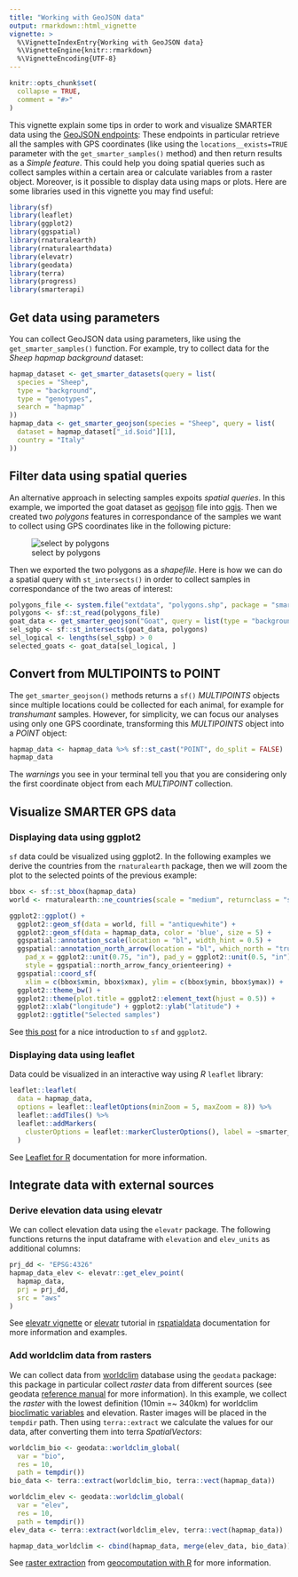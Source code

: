 ```yaml
---
title: "Working with GeoJSON data"
output: rmarkdown::html_vignette
vignette: >
  %\VignetteIndexEntry{Working with GeoJSON data}
  %\VignetteEngine{knitr::rmarkdown}
  %\VignetteEncoding{UTF-8}
---
```


```r
knitr::opts_chunk$set(
  collapse = TRUE,
  comment = "#>"
)
```

This vignette explain some tips in order to work and visualize SMARTER data
using the [GeoJSON endpoints](https://webserver.ibba.cnr.it/smarter-api/docs/#/GeoJSON):
These endpoints in particular retrieve all the samples with GPS coordinates
(like using the `locations__exists=TRUE` parameter with the `get_smarter_samples()`
method) and then return results as a *Simple feature*. This could help you doing
spatial queries such as collect samples within a certain area or calculate variables
from a raster object. Moreover, is it possible to display data using maps or plots.
Here are some libraries used in this vignette you may find useful:

```r
library(sf)
library(leaflet)
library(ggplot2)
library(ggspatial)
library(rnaturalearth)
library(rnaturalearthdata)
library(elevatr)
library(geodata)
library(terra)
library(progress)
library(smarterapi)
```

## Get data using parameters

You can collect GeoJSON data using parameters, like using the `get_smarter_samples()`
function. For example, try to collect data for the *Sheep hapmap background* dataset:

```r
hapmap_dataset <- get_smarter_datasets(query = list(
  species = "Sheep",
  type = "background",
  type = "genotypes",
  search = "hapmap"
))
hapmap_data <- get_smarter_geojson(species = "Sheep", query = list(
  dataset = hapmap_dataset["_id.$oid"][1],
  country = "Italy"
))
```

## Filter data using spatial queries

An alternative approach in selecting samples expoits *spatial queries*. In this
example, we imported the goat dataset as [geojson](https://en.wikipedia.org/wiki/GeoJSON)
file into [qgis](https://www.qgis.org/en/site/). Then we created two *polygons*
features in correspondance of the samples we want to collect using GPS coordinates
like in the following picture:

![select by polygons](images/smarter_goat_dataset.png)

Then we exported the two polygons as a *shapefile*. Here is how we can do a
spatial query with `st_intersects()` in order to collect samples in correspondance
of the two areas of interest:

```r
polygons_file <- system.file("extdata", "polygons.shp", package = "smarterapi")
polygons <- sf::st_read(polygons_file)
goat_data <- get_smarter_geojson("Goat", query = list(type = "background"))
sel_sgbp <- sf::st_intersects(goat_data, polygons)
sel_logical <- lengths(sel_sgbp) > 0
selected_goats <- goat_data[sel_logical, ]
```

## Convert from MULTIPOINTS to POINT

The `get_smarter_geojson()` methods returns a `sf()` *MULTIPOINTS* objects since
multiple locations could be collected for each animal, for example for 
*transhumant* samples. However, for simplicity, we can focus our analyses using
only one GPS coordinate, transforming this *MULTIPOINTS* object into a *POINT*
object:

```r
hapmap_data <- hapmap_data %>% sf::st_cast("POINT", do_split = FALSE)
hapmap_data
```

The *warnings* you see in your terminal tell you that you are considering only
the first coordinate object from each *MULTIPOINT* collection.

## Visualize SMARTER GPS data

### Displaying data using ggplot2

`sf` data could be visualized using ggplot2. In the following examples we
derive the countries from the `rnaturalearth` package, then we will zoom
the plot to the selected points of the previous example:

```r
bbox <- sf::st_bbox(hapmap_data)
world <- rnaturalearth::ne_countries(scale = "medium", returnclass = "sf")

ggplot2::ggplot() + 
  ggplot2::geom_sf(data = world, fill = "antiquewhite") + 
  ggplot2::geom_sf(data = hapmap_data, color = 'blue', size = 5) +
  ggspatial::annotation_scale(location = "bl", width_hint = 0.5) +
  ggspatial::annotation_north_arrow(location = "bl", which_north = "true",
    pad_x = ggplot2::unit(0.75, "in"), pad_y = ggplot2::unit(0.5, "in"),
    style = ggspatial::north_arrow_fancy_orienteering) + 
  ggspatial::coord_sf(
    xlim = c(bbox$xmin, bbox$xmax), ylim = c(bbox$ymin, bbox$ymax)) +
  ggplot2::theme_bw() +
  ggplot2::theme(plot.title = ggplot2::element_text(hjust = 0.5)) +
  ggplot2::xlab("longitude") + ggplot2::ylab("latitude") +
  ggplot2::ggtitle("Selected samples")
```

See [this post](https://r-spatial.org/r/2018/10/25/ggplot2-sf.html) for a nice
introduction to `sf` and `ggplot2`.

### Displaying data using leaflet

Data could be visualized in an interactive way using *R* `leaflet` library:

```r
leaflet::leaflet(
  data = hapmap_data, 
  options = leaflet::leafletOptions(minZoom = 5, maxZoom = 8)) %>%
  leaflet::addTiles() %>%
  leaflet::addMarkers(
    clusterOptions = leaflet::markerClusterOptions(), label = ~smarter_id
  )
```

See [Leaflet for R](https://rstudio.github.io/leaflet/) documentation for 
more information.

## Integrate data with external sources

### Derive elevation data using elevatr

We can collect elevation data using the `elevatr` package. The following
functions returns the input dataframe with `elevation` and `elev_units` as
additional columns:

```r
prj_dd <- "EPSG:4326"
hapmap_data_elev <- elevatr::get_elev_point(
  hapmap_data, 
  prj = prj_dd, 
  src = "aws"
)
```

See [elevatr vignette](https://cran.r-project.org/web/packages/elevatr/vignettes/introduction_to_elevatr.html)
or [elevatr](https://rspatialdata.github.io/elevation.html) tutorial in 
[rspatialdata](https://rspatialdata.github.io/index.html) documentation for more
information and examples.

### Add worldclim data from rasters

We can collect data from [worldclim](https://www.worldclim.org/) database using 
the `geodata` package: this package in particular collect *raster* data from different 
sources (see geodata 
[reference manual](https://cran.r-project.org/web/packages/geodata/geodata.pdf)
for more information). In this example, we collect the *raster* with the lowest
definition (10min =~ 340km) for worldclim
[bioclimatic variables](https://www.worldclim.org/data/bioclim.html)
and elevation. Raster images will be placed in the `tempdir` path. Then using
`terra::extract` we calculate the values for our data, after converting them
into terra *SpatialVectors*:

```r
worldclim_bio <- geodata::worldclim_global(
  var = "bio",
  res = 10,
  path = tempdir())
bio_data <- terra::extract(worldclim_bio, terra::vect(hapmap_data))

worldclim_elev <- geodata::worldclim_global(
  var = "elev",
  res = 10,
  path = tempdir())
elev_data <- terra::extract(worldclim_elev, terra::vect(hapmap_data))

hapmap_data_worldclim <- cbind(hapmap_data, merge(elev_data, bio_data))
```

See [raster extraction](https://www.worldclim.org/data/bioclim.html) from
[geocomputation with R](https://geocompr.robinlovelace.net/index.html) for
more information.
